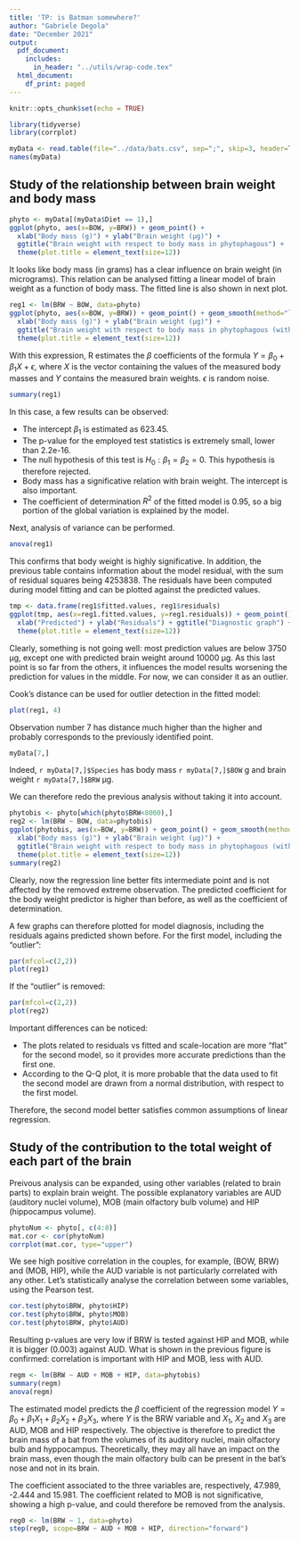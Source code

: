 ```yaml
---
title: 'TP: is Batman somewhere?'
author: "Gabriele Degola"
date: "December 2021"
output:
  pdf_document:
    includes:
      in_header: "../utils/wrap-code.tex"
  html_document:
    df_print: paged
---
```


```r
knitr::opts_chunk$set(echo = TRUE)
```

```r
library(tidyverse)
library(corrplot)
```

```r
myData <- read.table(file="../data/bats.csv", sep=";", skip=3, header=TRUE)
names(myData)
```

## Study of the relationship between brain weight and body mass

```r
phyto <- myData[(myData$Diet == 1),]
ggplot(phyto, aes(x=BOW, y=BRW)) + geom_point() +
  xlab("Body mass (g)") + ylab("Brain weight (µg)") +
  ggtitle("Brain weight with respect to body mass in phytophagous") +
  theme(plot.title = element_text(size=12))
```

It looks like body mass (in grams) has a clear influence on brain weight (in micrograms). This relation can be analysed fitting a linear model of brain weight as a function of body mass. The fitted line is also shown in next plot.

```r
reg1 <- lm(BRW ~ BOW, data=phyto)
ggplot(phyto, aes(x=BOW, y=BRW)) + geom_point() + geom_smooth(method="lm") +
  xlab("Body mass (g)") + ylab("Brain weight (µg)") +
  ggtitle("Brain weight with respect to body mass in phytophagous (with regression line)") +
  theme(plot.title = element_text(size=12))
```

With this expression, R estimates the $\beta$ coefficients of the formula $Y = \beta_0 + \beta_1X + \epsilon$, where $X$ is the vector containing the values of the measured body masses and $Y$ contains the measured brain weights. $\epsilon$ is random noise.

```r
summary(reg1)
```

In this case, a few results can be observed:

- The intercept $\beta_1$ is estimated as 623.45.
- The p-value for the employed test statistics is extremely small, lower than 2.2e-16.
- The null hypothesis of this test is $H_0 : \beta_1 = \beta_2 = 0$. This hypothesis is therefore rejected.
- Body mass has a significative relation with brain weight. The intercept is also important.
- The coefficient of determination $R^2$ of the fitted model is 0.95, so a big portion of the global variation is explained by the model.

Next, analysis of variance can be performed.

```r
anova(reg1)
```

This confirms that body weight is highly significative. In addition, the previous table contains information about the model residual, with the sum of residual squares being 4253838. The residuals have been computed during model fitting and can be plotted against the predicted values.

```r
tmp <- data.frame(reg1$fitted.values, reg1$residuals)
ggplot(tmp, aes(x=reg1.fitted.values, y=reg1.residuals)) + geom_point() +
  xlab("Predicted") + ylab("Residuals") + ggtitle("Diagnostic graph") +
  theme(plot.title = element_text(size=12))
```

Clearly, something is not going well: most prediction values are below 3750 µg, except one with predicted brain weight around 10000 µg. As this last point is so far from the others, it influences the model results worsening the prediction for values in the middle. For now, we can consider it as an outlier.

Cook's distance can be used for outlier detection in the fitted model:

```r
plot(reg1, 4)
```

Observation number 7 has distance much higher than the higher and probably corresponds to the previously identified point.

```r
myData[7,]
```

Indeed, `r myData[7,]$Species` has body mass `r myData[7,]$BOW` g and brain weight `r myData[7,]$BRW` µg.

We can therefore redo the previous analysis without taking it into account.
```r
phytobis <- phyto[which(phyto$BRW<8000),]
reg2 <- lm(BRW ~ BOW, data=phytobis)
ggplot(phytobis, aes(x=BOW, y=BRW)) + geom_point() + geom_smooth(method="lm") +
  xlab("Body mass (g)") + ylab("Brain weight (µg)") +
  ggtitle("Brain weight with respect to body mass in phytophagous (with regression line)") +
  theme(plot.title = element_text(size=12))
summary(reg2)
```

Clearly, now the regression line better fits intermediate point and is not affected by the removed extreme observation. The predicted coefficient for the body weight predictor is higher than before, as well as the coefficient of determination.

A few graphs can therefore plotted for model diagnosis, including the residuals agains predicted shown before. For the first model, including the "outlier":

```r
par(mfcol=c(2,2))
plot(reg1)
```
If the "outlier" is removed:
```r
par(mfcol=c(2,2))
plot(reg2)
```
Important differences can be noticed:

- The plots related to residuals vs fitted and scale-location are more "flat" for the second model, so it provides more accurate predictions than the first one.
- According to the Q-Q plot, it is more probable that the data used to fit the second model are drawn from a normal distribution, with respect to the first model.

Therefore, the second model better satisfies common assumptions of linear regression.


## Study of the contribution to the total weight of each part of the brain

Preivous analysis can be expanded, using other variables (related to brain parts) to explain brain weight. The possible explanatory variables are AUD (auditory nuclei volume), MOB (main olfactory bulb volume) and HIP (hippocampus volume).

```r
phytoNum <- phyto[, c(4:8)]
mat.cor <- cor(phytoNum)
corrplot(mat.cor, type="upper")
```

We see high positive correlation in the couples, for example, (BOW, BRW) and (MOB, HIP), while the AUD variable is not particularly correlated with any other. Let's statistically analyse the correlation between some variables, using the Pearson test.

```r
cor.test(phyto$BRW, phyto$HIP)
cor.test(phyto$BRW, phyto$MOB)
cor.test(phyto$BRW, phyto$AUD)
```

Resulting p-values are very low if BRW is tested against HIP and MOB, while it is bigger (0.003) against AUD. What is shown in the previous figure is confirmed: correlation is important with HIP and MOB, less with AUD.

```r
regm <- lm(BRW ~ AUD + MOB + HIP, data=phytobis)
summary(regm)
anova(regm)
```

The estimated model predicts the $\beta$ coefficient of the regression model $Y = \beta_0 + \beta_1X_1 + \beta_2X_2 + \beta_3X_3$, where $Y$ is the BRW variable and $X_1$, $X_2$ and $X_3$ are AUD, MOB and HIP respectively. The objective is therefore to predict the brain mass of a bat from the volumes of its auditory nuclei, main olfactory bulb and hyppocampus. Theoretically, they may all have an impact on the brain mass, even though the main olfactory bulb can be present in the bat's nose and not in its brain.

The coefficient associated to the three variables are, respectively, 47.989, -2.444 and 15.981. The coefficient related to MOB is not significative, showing a high p-value, and could therefore be removed from the analysis.

```r
reg0 <- lm(BRW ~ 1, data=phyto)
step(reg0, scope=BRW ~ AUD + MOB + HIP, direction="forward")
```

